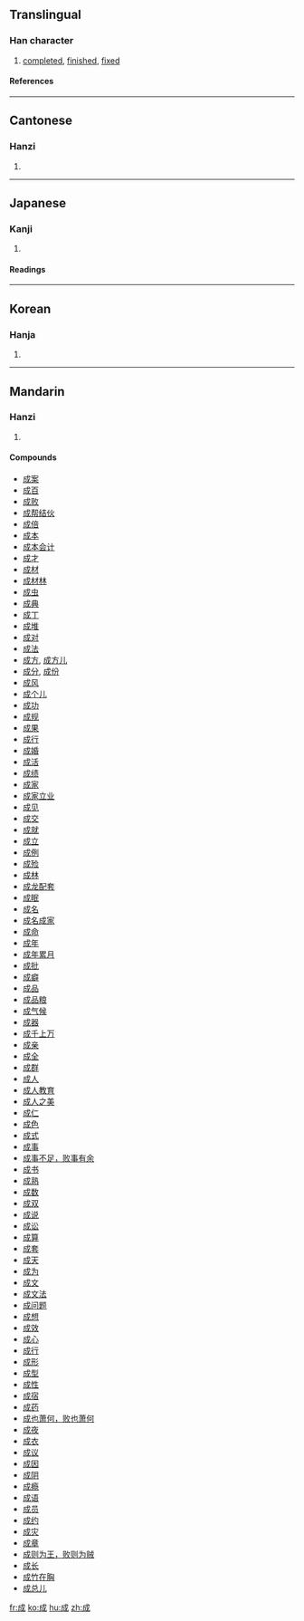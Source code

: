 ==Translingual==
===Han character===
{{Han char|rn=62|rad=戈|as=03|sn=7|four=5320<sub>0</sub>|canj=戈竹尸 (IHS)}}
# [[completed]], [[finished]], [[fixed]]
====References====
{{Han ref|kx=0411.110|dkj=11542|dj=0752.170|hdz=21399.010|uh=6210|ud=25104|bh=A6A8|bd=42664}}
----
==Cantonese==
===Hanzi===
{{yue-hanzi|jyut=|y=sing4}}
# {{defn|Cantonese}}
----
==Japanese==
===Kanji===
{{ja-kanji|grade=4|rs=戈03}}
# {{defn|Japanese}} 
====Readings====
{{ja-readings|on=[[せい]] (sei), [[じょう]] (jō)|kun=[[なる]] (naru), [[たいらげる]] (tairageru), [[なす]] (nasu)}}
----
==Korean==
===Hanja===
{{ko-hanja|hangeul=[[성]]|eumhun=|rv=seong|mr=sŏng|y=seng}}
# {{defn|Korean}}
----
==Mandarin==
===Hanzi===
{{cmn-hanzi|pin=[[chéng]] ([[cheng2]]), [[qiáng]] ([[qiang2]])|wg=ch'eng<sup>2</sup>, ch'iang<sup>2</sup>}}
# {{defn|Mandarin}}

====Compounds====
*[[成案]]
*[[成百]]
*[[成败]]
*[[成帮结伙]]
*[[成倍]]
*[[成本]]
*[[成本会计]]
*[[成才]]
*[[成材]]
*[[成材林]]
*[[成虫]]
*[[成典]]
*[[成丁]]
*[[成堆]]
*[[成对]]
*[[成法]]
*[[成方]], [[成方儿]]
*[[成分]], [[成份]]
*[[成风]]
*[[成个儿]]
*[[成功]]
*[[成规]]
*[[成果]]
*[[成行]]
*[[成婚]]
*[[成活]]
*[[成绩]]
*[[成家]]
*[[成家立业]]
*[[成见]]
*[[成交]]
*[[成就]]
*[[成立]]
*[[成例]]
*[[成殓]]
*[[成林]]
*[[成龙配套]]
*[[成眠]]
*[[成名]]
*[[成名成家]]
*[[成命]]
*[[成年]]
*[[成年累月]]
*[[成批]]
*[[成癖]]
*[[成品]]
*[[成品粮]]
*[[成气候]]
*[[成器]]
*[[成千上万]]
*[[成亲]]
*[[成全]]
*[[成群]]
*[[成人]]
*[[成人教育]]
*[[成人之美]]
*[[成仁]]
*[[成色]]
*[[成式]]
*[[成事]]
*[[成事不足，败事有余]]
*[[成书]]
*[[成熟]]
*[[成数]]
*[[成双]]
*[[成说]]
*[[成讼]]
*[[成算]]
*[[成套]]
*[[成天]]
*[[成为]]
*[[成文]]
*[[成文法]]
*[[成问题]]
*[[成想]]
*[[成效]]
*[[成心]]
*[[成行]]
*[[成形]]
*[[成型]]
*[[成性]]
*[[成宿]]
*[[成药]]
*[[成也萧何，败也萧何]]
*[[成夜]]
*[[成衣]]
*[[成议]]
*[[成因]]
*[[成阴]]
*[[成瘾]]
*[[成语]]
*[[成员]]
*[[成约]]
*[[成灾]]
*[[成章]]
*[[成则为王，败则为贼]]
*[[成长]]
*[[成竹在胸]]
*[[成总儿]]

[[fr:成]]
[[ko:成]]
[[hu:成]]
[[zh:成]]